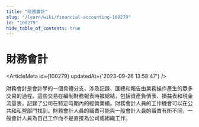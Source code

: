 ```yaml
---
title: "財務會計"
slug: "/learn/wiki/financial-accounting-100279"
id: "100279"
hide_table_of_contents: true
---
```



# 財務會計

<ArticleMeta id={100279} updatedAt={'2023-09-26 13:58:47'} />
<div className='border-solid border-b border-t-0 my-4 border-[var(--ifm-color-gray-300)]' />

財務會計是會計學的一個具體分支，涉及記錄、匯總和報告由業務操作產生的眾多交易的過程。這些交易在編制財務報表時被總結，包括資產負債表、損益表和現金流量表，記錄了公司在特定時期內的經營業績。財務會計人員的工作機會可以在公共和私營部門找到。財務會計人員的職責可能與一般會計人員的職責有所不同，一般會計人員為自己工作而不是直接為公司或組織工作。
